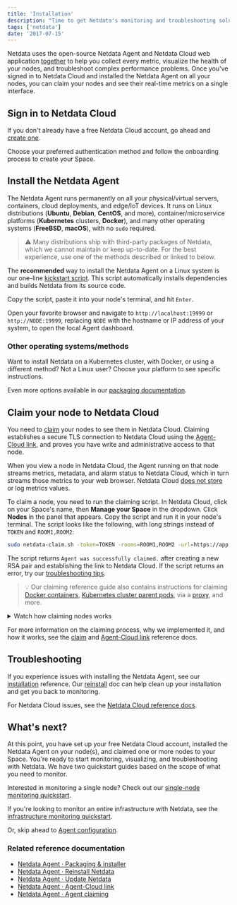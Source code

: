 ```yaml
---
title: 'Installation'
description: "Time to get Netdata's monitoring and troubleshooting solution. Sign in to Cloud, download the Agent everywhere, and connect it all together."
tags: ['netdata']
date: '2017-07-15'
---
```


Netdata uses the open-source Netdata Agent and Netdata Cloud web application
[together](/docs/overview/what-is-netdata) to help you collect every metric, visualize the health of your nodes, and
troubleshoot complex performance problems. Once you've signed in to Netdata Cloud and installed the Netdata Agent on all
your nodes, you can claim your nodes and see their real-time metrics on a single interface.

## Sign in to Netdata Cloud

If you don't already have a free Netdata Cloud account, go ahead and [create one](https://app.netdata.cloud).

Choose your preferred authentication method and follow the onboarding process to create your Space.

## Install the Netdata Agent

The Netdata Agent runs permanently on all your physical/virtual servers, containers, cloud deployments, and edge/IoT
devices. It runs on Linux distributions (**Ubuntu**, **Debian**, **CentOS**, and more), container/microservice platforms
(**Kubernetes** clusters, **Docker**), and many other operating systems (**FreeBSD**, **macOS**), with no `sudo`
required.

> ⚠️ Many distributions ship with third-party packages of Netdata, which we cannot maintain or keep up-to-date. For the
> best experience, use one of the methods described or linked to below.

The **recommended** way to install the Netdata Agent on a Linux system is our one-line [kickstart
script](/docs/agent/packaging/installer/methods/kickstart). This script automatically installs dependencies and builds Netdata
from its source code.

Copy the script, paste it into your node's terminal, and hit `Enter`. 

Open your favorite browser and navigate to `http://localhost:19999` or `http://NODE:19999`, replacing `NODE` with the
hostname or IP address of your system, to open the local Agent dashboard.

### Other operating systems/methods

Want to install Netdata on a Kubernetes cluster, with Docker, or using a different method? Not a Linux user? Choose your
platform to see specific instructions.

Even more options available in our [packaging documentation](/docs/agent/packaging/installer#alternative-methods).

## Claim your node to Netdata Cloud

You need to [claim](/docs/agent/claim) your nodes to see them in Netdata Cloud. Claiming establishes a secure TLS
connection to Netdata Cloud using the [Agent-Cloud link](/docs/agent/aclk), and proves you have write and administrative
access to that node.

When you view a node in Netdata Cloud, the Agent running on that node streams metrics, metadata, and alarm status to
Netdata Cloud, which in turn streams those metrics to your web browser. Netdata Cloud [does not
store](/docs/store/distributed-data-architecture#does-netdata-cloud-store-my-metrics) or log metrics values.

To claim a node, you need to run the claiming script. In Netdata Cloud, click on your Space's name, then **Manage your
Space** in the dropdown. Click **Nodes** in the panel that appears. Copy the script and run it in your node's terminal.
The script looks like the following, with long strings instead of `TOKEN` and `ROOM1,ROOM2`:

```bash
sudo netdata-claim.sh -token=TOKEN -rooms=ROOM1,ROOM2 -url=https://app.netdata.cloud
```

The script returns `Agent was successfully claimed.` after creating a new RSA pair and establishing the link to Netdata
Cloud. If the script returns an error, try our [troubleshooting tips](/docs/agent/claim#troubleshooting).

> 💡 Our claiming reference guide also contains instructions for claiming [Docker
> containers](/docs/agent/claim#claim-an-agent-running-in-docker), [Kubernetes cluster parent
> pods](/docs/agent/claim#claim-an-agent-running-in-docker), via a [proxy](/docs/agent/claim#claim-through-a-proxy), and
> more.

<details>
<summary>Watch how claiming nodes works</summary>
<iframe width="820" height="460" src="https://www.youtube.com/embed/UAzVvhMab8g" frameborder="0" allow="accelerometer; autoplay; clipboard-write; encrypted-media; gyroscope; picture-in-picture" allowfullscreen></iframe>
</details>

For more information on the claiming process, why we implemented it, and how it works, see the [claim](/docs/agent/claim)
and [Agent-Cloud link](/docs/agent/aclk) reference docs.

## Troubleshooting

If you experience issues with installing the Netdata Agent, see our
[installation](/docs/agent/packaging/installer#troubleshooting-and-known-issues) reference. Our
[reinstall](/docs/agent/packaging/installer/reinstall) doc can help clean up your installation and get you back to monitoring.

For Netdata Cloud issues, see the [Netdata Cloud reference docs](/docs/cloud).

## What's next?

At this point, you have set up your free Netdata Cloud account, installed the Netdata Agent on your node(s), and claimed
one or more nodes to your Space. You're ready to start monitoring, visualizing, and troubleshooting with Netdata. We
have two quickstart guides based on the scope of what you need to monitor.

Interested in monitoring a single node? Check out our [single-node monitoring
quickstart](/docs/quickstart/single-node).

If you're looking to monitor an entire infrastructure with Netdata, see the [infrastructure monitoring
quickstart](/docs/quickstart/infrastructure).

Or, skip ahead to [Agent configuration](/docs/configure/nodes).

### Related reference documentation

-   [Netdata Agent · Packaging &amp; installer](/docs/agent/packaging/installer)
-   [Netdata Agent · Reinstall Netdata](/docs/agent/packaging/installer/reinstall)
-   [Netdata Agent · Update Netdata](/docs/agent/packaging/installer/update)
-   [Netdata Agent · Agent-Cloud link](/docs/agent/aclk)
-   [Netdata Agent · Agent claiming](/docs/agent/claim)
